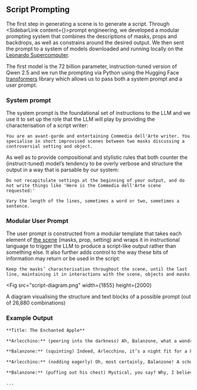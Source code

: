 
## Script Prompting

The first step in generating a scene is to generate a script. Through <SidebarLink content={<SectionPromptTactics />}>prompt engineering</SidebarLink>, we developed a modular prompting system that combines the descriptions of masks, props and backdrops, as well as constrains around the desired output. We then sent the prompt to a system of models downloaded and running locally on the [Leonardo Supercomputer](#content-hardware-and-batching). 

The first model is the 72 billion parameter, instruction-tuned version of Qwen 2.5 and we run the prompting via Python using the Hugging Face [transformers](https://huggingface.co/docs/transformers/main/en/index) library which allows us to pass both a system prompt and a user prompt.

### System prompt

The system prompt is the foundational set of instructions to the LLM and we use it to set up the role that the LLM will play by providing the characterisation of a script writer:

```
You are an avant-garde and entertaining Commedia dell'Arte writer. You specialise in short improvised scenes between two masks discussing a controversial setting and object.
```

As well as to provide compositional and stylistic rules that both counter the (instruct-tuned) model’s tendency to be overly verbose and structure the output in a way that is parsable by our system:

```
Do not recapitulate settings at the beginning of your output, and do not write things like 'Here is the Commedia dell'Arte scene requested:' 
```

```
Vary the length of the lines, sometimes a word or two, sometimes a sentence.
```

### Modular User Prompt

The user prompt is constructed from a modular template that takes each element of [the scene](#content-a-scene) (masks, prop, setting) and wraps it in instructional language to trigger the LLM to produce a script-like output rather than something else. It also further adds control to the way these bits of information may return or be used in the script:

```
Keep the masks’ characterisation throughout the scene, until the last line, maintaining it in interactions with the scene, objects and masks
```

<Fig
  src="script-diagram.png"
  width={1855}
  height={2000}
>
  A diagram visualising the structure and text blocks of a possible prompt (out of 26,880 combinations)
</Fig>

### Example Output

```markdown
**Title: The Enchanted Apple**

**Arlecchino:** (peering into the darkness) Ah, Balanzone, what a wondrous night! The moon casts its silvery glow upon these ancient stones.

**Balanzone:** (squinting) Indeed, Arlecchino, it’s a night fit for a king! Or perhaps a queen, if you prefer. (chuckles) But I suspect it’s more fitting for a scholar such as myself.

**Arlecchino:** (nodding eagerly) Oh, most certainly, Balanzone! A scholar of great repute, no doubt. What do you make of this cavern's reflections? They seem almost... mystical.

**Balanzone:** (puffing out his chest) Mystical, you say? Why, I believe we stand in the presence of a portal to another realm! (pauses) Or perhaps it’s just a very wet cave. But let’s not quibble over details.

...
```
